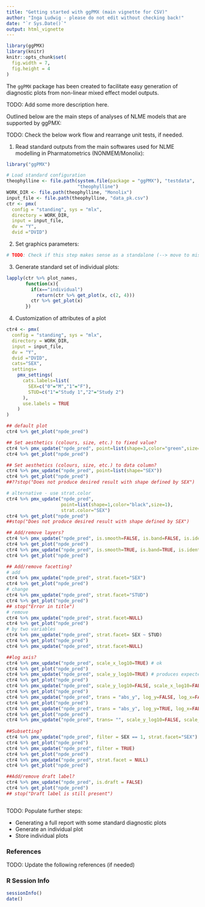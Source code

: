 ```yaml
---
title: "Getting started with ggPMX (main vignette for CSV)"
author: "Inga Ludwig - please do not edit without checking back!"
date: "`r Sys.Date()`"
output: html_vignette
---
```

<!--
%\VignetteEngine{knitr::rmarkdown}
%\VignetteIndexEntry{Getting started with ggPMX}
-->

```r
library(ggPMX)
library(knitr)
knitr::opts_chunk$set(
  fig.width = 7,
  fig.height = 4
)

```


The `ggPMX` package has been created to facilitate easy generation of diagnostic 
plots from non-linear mixed effect model outputs.  

TODO: Add some more description here.  

Outlined below are the main steps of analyses of NLME models that are supported 
by ggPMX:  

TODO: Check the below work flow and rearrange unit tests, if needed.

1. Read standard outputs from the main softwares used for NLME modelling
in Pharmatometrics (NONMEM/Monolix):
```r
library("ggPMX")

# Load standard configuration
theophylline <- file.path(system.file(package = "ggPMX"), "testdata", 
                          "theophylline")
WORK_DIR <- file.path(theophylline, "Monolix")
input_file <- file.path(theophylline, "data_pk.csv")
ctr <- pmx(
  config = "standing", sys = "mlx", 
  directory = WORK_DIR, 
  input = input_file, 
  dv = "Y", 
  dvid ="DVID")
```

2. Set graphics parameters:

```r
# TODO: Check if this step makes sense as a standalone (--> move to misc if not)
```

3. Generate standard set of individual plots:

```r
lapply(ctr %>% plot_names,
       function(x){
         if(x=="individual") 
           return(ctr %>% get_plot(x, c(2, 4)))
         ctr %>% get_plot(x)
       })
```

4. Customization of attributes of a plot

```r
ctr4 <- pmx(
  config = "standing", sys = "mlx", 
  directory = WORK_DIR, 
  input = input_file, 
  dv = "Y", 
  dvid ="DVID",
  cats="SEX",
  settings=
    pmx_settings(
      cats.labels=list(
        SEX=c("0"="M","1"="F"),
        STUD=c("1"="Study 1","2"="Study 2")
      ),
      use.labels = TRUE
    )
)

## default plot
ctr4 %>% get_plot("npde_pred")

## Set aesthetics (colours, size, etc.) to fixed value?
ctr4 %>% pmx_update("npde_pred", point=list(shape=3,color="green",size=3))
ctr4 %>% get_plot("npde_pred")

## Set aesthetics (colours, size, etc.) to data column?
ctr4 %>% pmx_update("npde_pred", point=list(shape="SEX"))
ctr4 %>% get_plot("npde_pred")
##??stop("Does not produce desired result with shape defined by SEX")

# alternative - use strat.color 
ctr4 %>% pmx_update("npde_pred", 
                    point=list(shape=1,color="black",size=1), 
                    strat.color="SEX")
ctr4 %>% get_plot("npde_pred")
##stop("Does not produce desired result with shape defined by SEX")

## Add/remove layers?
ctr4 %>% pmx_update("npde_pred", is.smooth=FALSE, is.band=FALSE, is.identity_line=TRUE, strat.color=NULL)
ctr4 %>% get_plot("npde_pred")
ctr4 %>% pmx_update("npde_pred", is.smooth=TRUE, is.band=TRUE, is.identity_line=FALSE)
ctr4 %>% get_plot("npde_pred")

## Add/remove facetting?
# add
ctr4 %>% pmx_update("npde_pred", strat.facet="SEX")
ctr4 %>% get_plot("npde_pred")
# change
ctr4 %>% pmx_update("npde_pred", strat.facet="STUD")
ctr4 %>% get_plot("npde_pred")
## stop("Error in title")
# remove
ctr4 %>% pmx_update("npde_pred", strat.facet=NULL)
ctr4 %>% get_plot("npde_pred")
# by two variables
ctr4 %>% pmx_update("npde_pred", strat.facet= SEX ~ STUD)
ctr4 %>% get_plot("npde_pred")
ctr4 %>% pmx_update("npde_pred", strat.facet=NULL)

##log axis?
ctr4 %>% pmx_update("npde_pred", scale_x_log10=TRUE) # ok
ctr4 %>% get_plot("npde_pred")
ctr4 %>% pmx_update("npde_pred", scale_y_log10=TRUE) # produces expected nonesense result
ctr4 %>% get_plot("npde_pred")
ctr4 %>% pmx_update("npde_pred", scale_y_log10=FALSE, scale_x_log10=FALSE)
ctr4 %>% get_plot("npde_pred")
ctr4 %>% pmx_update("npde_pred", trans = "abs_y", log_y=FALSE, log_x=FALSE)
ctr4 %>% get_plot("npde_pred")
ctr4 %>% pmx_update("npde_pred", trans = "abs_y", log_y=TRUE, log_x=FALSE)
ctr4 %>% get_plot("npde_pred")
ctr4 %>% pmx_update("npde_pred", trans= "", scale_y_log10=FALSE, scale_x_log10=FALSE)
          
##Subsetting?
ctr4 %>% pmx_update("npde_pred", filter = SEX == 1, strat.facet="SEX")
ctr4 %>% get_plot("npde_pred")
ctr4 %>% pmx_update("npde_pred", filter = TRUE)
ctr4 %>% get_plot("npde_pred")
ctr4 %>% pmx_update("npde_pred", strat.facet = NULL)
ctr4 %>% get_plot("npde_pred")

##Add/remove draft label?
ctr4 %>% pmx_update("npde_pred", is.draft = FALSE)
ctr4 %>% get_plot("npde_pred")
## stop("Draft label is still present")



```



TODO: Populate further steps:  

* Generating a full report with some standard diagnostic plots
* Generate an individual plot
* Store individual plots

### References

TODO: Update the following references (if needed)  

### R Session Info

```r
sessionInfo()
date()
```

